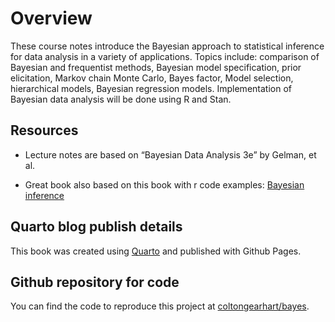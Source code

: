 # Overview {.unnumbered}

These course notes introduce the Bayesian approach to statistical inference for data analysis in a variety of applications. Topics include: comparison of Bayesian and frequentist methods, Bayesian model specification, prior elicitation, Markov chain Monte Carlo, Bayes factor, Model selection, hierarchical models, Bayesian regression models. Implementation of Bayesian data analysis will be done using R and Stan.

## Resources

- Lecture notes are based on "Bayesian Data Analysis 3e" by Gelman, et al.

- Great book also based on this book with r code examples: [Bayesian inference](https://vioshyvo.github.io/Bayesian_inference/index.html)

::: callout-note
## Quarto blog publish details

This book was created using [Quarto](https://quarto.org/) and published with Github Pages.
:::

::: callout-tip
## Github repository for code

You can find the code to reproduce this project at [coltongearhart/bayes](https://github.com/coltongearhart/bayes).
:::
